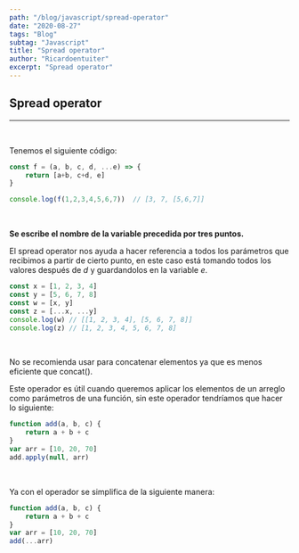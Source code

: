```yaml
---
path: "/blog/javascript/spread-operator"
date: "2020-08-27"
tags: "Blog"
subtag: "Javascript"
title: "Spread operator"
author: "Ricardoentuiter"
excerpt: "Spread operator"
---
```


## Spread operator

---
<br/>

Tenemos el siguiente código:

```javascript
const f = (a, b, c, d, ...e) => {
    return [a+b, c+d, e]
}

console.log(f(1,2,3,4,5,6,7))  // [3, 7, [5,6,7]] 
```
<br/>

**Se escribe el nombre de la variable precedida por tres puntos.**

El spread operator nos ayuda a hacer referencia a todos los parámetros que recibimos a partir de cierto punto, en este caso está tomando todos los valores después de *d* y guardandolos en la variable *e*.
<br/>

```javascript
const x = [1, 2, 3, 4]
const y = [5, 6, 7, 8]
const w = [x, y]
const z = [...x, ...y]
console.log(w) // [[1, 2, 3, 4], [5, 6, 7, 8]]
console.log(z) // [1, 2, 3, 4, 5, 6, 7, 8]
```
<br/>

No se recomienda usar para concatenar elementos ya que es menos eficiente que concat().

Este operador es útil cuando queremos aplicar los elementos de un arreglo como parámetros de una función, sin este operador tendríamos que hacer lo siguiente:

```javascript
function add(a, b, c) {
    return a + b + c
}
var arr = [10, 20, 70]
add.apply(null, arr)
```
<br/>

Ya con el operador se simplifica de la siguiente manera:

```javascript
function add(a, b, c) {
    return a + b + c
}
var arr = [10, 20, 70]
add(...arr)
```